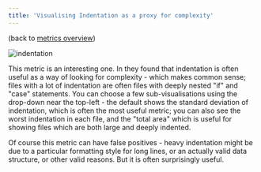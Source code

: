 ```yaml
---
title: 'Visualising Indentation as a proxy for complexity'
---
```


(back to [metrics overview](/metrics/overview))

![indentation](../images/metrics/vis_indentation.png)

This metric is an interesting one. In <Citation to='(Hindle, Godfrey, and Holt 2008)'></Citation> they found that indentation is often useful as a way of looking for complexity - which makes common sense; files with a lot of indentation are often files with deeply nested "if" and "case" statements.  You can choose a few sub-visualisations using the drop-down near the top-left - the default shows the standard deviation of indentation, which is often the most useful metric; you can also see the worst indentation in each file, and the "total area" which is useful for showing files which are both large and deeply indented.

Of course this metric can have false positives - heavy indentation might be due to a particular formatting style for long lines, or an actually valid data structure, or other valid reasons.  But it is often surprisingly useful.
